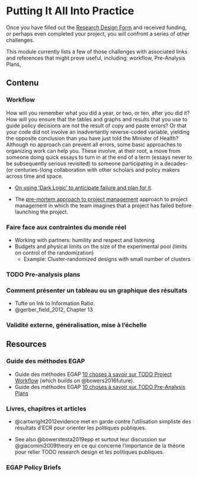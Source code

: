 # Putting It All Into Practice {.tabset}

Once you have filled out the [Research Design Form](research-design.html) and received funding, or perhaps even completed your project, you will confront a series of other challenges. 

This module currently lists a few of those challenges with associated links and references that might prove useful, including: workflow, Pre-Analysis Plans, 

## Contenu

### Workflow

How will you remember what you did a year, or two, or ten, after you did it? How will you ensure that the tables and graphs and results that you use to guide policy decisions are not the result of copy and paste errors? Or that your code did not involve an inadvertantly reverse-coded variable, yielding the opposite conclusion than you have just told the Minister of Health? Although no approach can prevent all errors, some basic approaches to organizing work can help you. These involve, at their root, a move from someone doing quick essays to turn in at the end of a term (essays never to be subsequently serious revisited) to someone participating in a decades-(or centuries-)long collaboration with other scholars and policy makers across time and space.

  - [On using 'Dark Logic' to anticipate failure and plan for it](https://jech.bmj.com/content/jech/69/1/95.full.pdf).

  - The [pre-mortem approach to project management](https://en.wikipedia.org/wiki/Pre-mortem) approach to project management in which the team imagines that a project has failed before launching the project.

### Faire face aux contraintes du monde réel

 - Working with partners: humility and respect and listening
 - Budgets and physical limits on the size of the experimental pool (limits on control of the randomization)
    - Example: Cluster-randomized designs with small number of clusters

### TODO Pre-analysis plans

### Comment présenter un tableau ou un graphique des résultats

 - Tufte on Ink to Information Ratio.
 - @gerber_field_2012, Chapter 13

### Validité externe, généralisation, mise à l'échelle

## Resources

### Guide des méthodes EGAP

  - Guide des méthodes EGAP [10 choses à savoir sur TODO Project Workflow](https://egap.org/resource/10-things-to-know-about-project-workflow/) (which builds on @bowers2016future).
  - Guide des méthodes EGAP [10 choses à savoir sur TODO Pre-Analysis Plans](https://egap.org/resource/10-things-to-know-about-pre-analysis-plans/)

### Livres, chapitres et articles

  - @cartwright2012evidence met en garde contre l'utilisation simpliste des résultats d'ECR pour orienter les politiques publiques.

  - See also @bowerstesta2019epp et surtout leur discussion sur @giacomini2009theory en ce qui concerne l'importance de la théorie pour relier TODO research design et les politiques publiques.

### EGAP Policy Briefs

